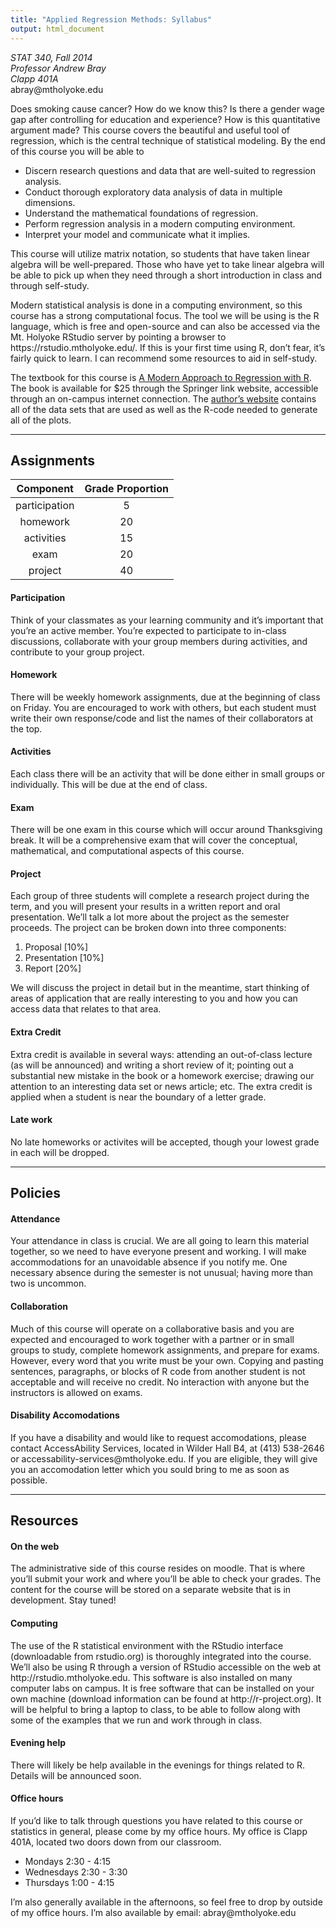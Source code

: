 ```yaml
---
title: "Applied Regression Methods: Syllabus"
output: html_document
---
```


*STAT 340, Fall 2014*  
*Professor Andrew Bray*  
*Clapp 401A*  
abray@mtholyoke.edu

Does smoking cause cancer?  How do we know this?  Is there a gender wage gap after 
controlling for education and experience?  How is this quantitative argument made?
This course covers the beautiful and useful tool of regression, which is the
central technique of statistical modeling.  By the end of this course you will be
able to

- Discern research questions and data that are well-suited to regression
analysis.
- Conduct thorough exploratory data analysis of data in multiple dimensions.
- Understand the mathematical foundations of regression.
- Perform regression analysis in a modern computing environment.
- Interpret your model and communicate what it implies.

This course will utilize matrix notation, so students that have taken linear 
algebra will be well-prepared.  Those who have yet to take linear algebra will be
able to pick up when they need through a short introduction in class and through
self-study.

Modern statistical analysis is done in a computing environment, so this course has
a strong computational focus.  The tool we will be using is the R language, which
is free and open-source and can also be accessed via the Mt. Holyoke RStudio server
by pointing a browser to https://rstudio.mtholyoke.edu/.  If this is your first time
using R, don't fear, it's fairly quick to learn.  I can recommend some resources
to aid in self-study.

The textbook for this course is [A Modern Approach to Regression with R](http://link.springer.com/book/10.1007%2F978-0-387-09608-7).
The book is available for $25 through the Springer link website, accessible 
through an on-campus internet connection.  The [author's website](http://www.stat.tamu.edu/~sheather/book/) 
contains all of the data sets that are used as well as the R-code needed to 
generate all of the plots.

* * *

## Assignments
| Component     | Grade Proportion |
|:-------------:|:----------------:|
| participation | 5                |
| homework      | 20               | 
| activities    | 15               |
| exam          | 20               |
| project       | 40               |

#### Participation
Think of your classmates as your learning community and it's important that you're
an active member.  You're expected to participate to in-class discussions, collaborate
with your group members during activities, and contribute to your group project.

#### Homework
There will be weekly homework assignments, due at the beginning of class on Friday. 
You are encouraged to work with others, but each student must write their own 
response/code and list the names of their collaborators at the top.

#### Activities
Each class there will be an activity that will be done either in small groups or
individually.  This will be due at the end of class.

#### Exam
There will be one exam in this course which will occur around Thanksgiving break.
It will be a comprehensive exam that will cover the conceptual, mathematical, and
computational aspects of this course.

#### Project
Each group of three students will complete a research project during the term, 
and you will present your results in a written report and oral presentation. We'll 
talk a lot more about the project as the semester proceeds. The project can be
broken down into three components:

1. Proposal [10%]
2. Presentation [10%]
3. Report [20%]

We will discuss the project in detail but in the meantime, start thinking of 
areas of application that are really interesting to you and how you can access
data that relates to that area.

#### Extra Credit
Extra credit is available in several ways: attending an out-of-class lecture (as
will be announced) and writing a short review of it; pointing out a substantial 
new mistake in the book or a homework exercise; drawing our attention to an 
interesting data set or news article; etc. The extra credit is applied when a 
student is near the boundary of a letter grade.

#### Late work
No late homeworks or activites will be accepted, though your lowest grade in each 
will be dropped.

* * *

## Policies
#### Attendance
Your attendance in class is crucial. We are all going to learn this material 
together, so we need to have everyone present and working. I will make 
accommodations for an unavoidable absence if you notify me. One necessary absence 
during the semester is not unusual; having more than two is uncommon.

#### Collaboration
Much of this course will operate on a collaborative basis and you are expected
and encouraged to work together with a partner or in small groups to study, complete 
homework assignments, and prepare for exams. However, every word that you write 
must be your own. Copying and pasting sentences, paragraphs, or blocks of R code 
from another student is not acceptable and will receive no credit. No interaction 
with anyone but the instructors is allowed on exams.

#### Disability Accomodations
If you have a disability and would like to request accomodations, please contact
AccessAbility Services, located in Wilder Hall B4, at (413) 538-2646 or
accessability-services@mtholyoke.edu. If you are eligible, they will give you an
accomodation letter which you sould bring to me as soon as possible.

* * *

## Resources
#### On the web
The administrative side of this course resides on moodle. That is where you'll 
submit your work and where you'll be able to check your grades.  The content for 
the course will be stored on a separate website that is in development. Stay tuned!

#### Computing
The use of the R statistical environment with the RStudio interface (downloadable
from rstudio.org) is thoroughly integrated into the course. We'll also be using 
R through a version of RStudio accessible on the web at http://rstudio.mtholyoke.edu.
This software is also installed on many computer labs on campus. It is free 
software that can be installed on your own machine (download information can be found 
at http://r-project.org). It will be helpful to bring a laptop to class, to be 
able to follow along with some of the examples that we run and work through in 
class.

#### Evening help
There will likely be help available in the evenings for things related to R.  Details
will be announced soon.

#### Office hours
If you'd like to talk through questions you have related to this course or 
statistics in general, please come by my office hours.  My office is Clapp 401A,
located two doors down from our classroom.

- Mondays 2:30 - 4:15
- Wednesdays 2:30 - 3:30
- Thursdays 1:00 - 4:15

I'm also generally available in the afternoons, so feel free to drop by outside 
of my office hours.  I'm also available by email: abray@mtholyoke.edu




